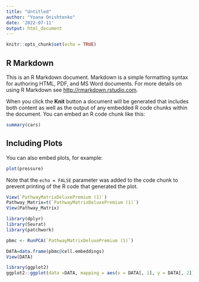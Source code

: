 ```yaml
---
title: "Untitled"
author: "Yoana Onishtenko"
date: '2022-07-11'
output: html_document
---
```


```r
knitr::opts_chunk$set(echo = TRUE)
```

## R Markdown

This is an R Markdown document. Markdown is a simple formatting syntax for authoring HTML, PDF, and MS Word documents. For more details on using R Markdown see <http://rmarkdown.rstudio.com>.

When you click the **Knit** button a document will be generated that includes both content as well as the output of any embedded R code chunks within the document. You can embed an R code chunk like this:

```r
summary(cars)
```

## Including Plots

You can also embed plots, for example:

```r
plot(pressure)
```

Note that the `echo = FALSE` parameter was added to the code chunk to prevent printing of the R code that generated the plot.

```r
View(`PathwayMatrixDeluxePremium (1)`)
Pathway_Matrix=t(`PathwayMatrixDeluxePremium (1)`)
View(Pathway_Matrix)

library(dplyr)
library(Seurat)
library(patchwork)

pbmc <- RunPCA(`PathwayMatrixDeluxePremium (1)`)

DATA=data.frame(pbmc@cell.embeddings)
View(DATA)

library(ggplot2)
ggplot2::ggplot(data =DATA, mapping = aes(x = DATA[, 1], y = DATA[, 2])) + geom_point(alpha = 1.5) 
````

